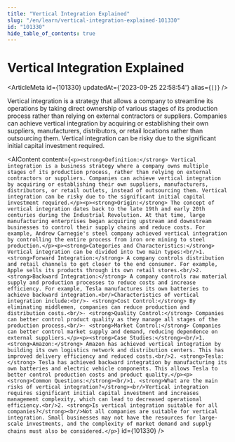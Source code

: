 ```yaml
---
title: "Vertical Integration Explained"
slug: "/en/learn/vertical-integration-explained-101330"
id: "101330"
hide_table_of_contents: true
---
```



# Vertical Integration Explained

<ArticleMeta id={101330} updatedAt={'2023-09-25 22:58:54'} alias={`[]`} />
<div className='border-solid border-b border-t-0 my-4 border-[var(--ifm-color-gray-300)]' />

Vertical integration is a strategy that allows a company to streamline its operations by taking direct ownership of various stages of its production process rather than relying on external contractors or suppliers. Companies can achieve vertical integration by acquiring or establishing their own suppliers, manufacturers, distributors, or retail locations rather than outsourcing them. Vertical integration can be risky due to the significant initial capital investment required.

<AIContent content={`<p><strong>Definition:</strong> Vertical integration is a business strategy where a company owns multiple stages of its production process, rather than relying on external contractors or suppliers. Companies can achieve vertical integration by acquiring or establishing their own suppliers, manufacturers, distributors, or retail outlets, instead of outsourcing them. Vertical integration can be risky due to the significant initial capital investment required.</p><p><strong>Origin:</strong> The concept of vertical integration dates back to the late 19th and early 20th centuries during the Industrial Revolution. At that time, large manufacturing enterprises began acquiring upstream and downstream businesses to control their supply chains and reduce costs. For example, Andrew Carnegie's steel company achieved vertical integration by controlling the entire process from iron ore mining to steel production.</p><p><strong>Categories and Characteristics:</strong> Vertical integration can be divided into two main types:<br/>1. <strong>Forward Integration:</strong> A company controls distribution and retail channels to get closer to the end consumer. For example, Apple sells its products through its own retail stores.<br/>2. <strong>Backward Integration:</strong> A company controls raw material supply and production processes to reduce costs and increase efficiency. For example, Tesla manufactures its own batteries to achieve backward integration.<br/>Characteristics of vertical integration include:<br/>- <strong>Cost Control:</strong> By eliminating middlemen, companies can reduce production and distribution costs.<br/>- <strong>Quality Control:</strong> Companies can better control product quality as they manage all stages of the production process.<br/>- <strong>Market Control:</strong> Companies can better control market supply and demand, reducing dependence on external suppliers.</p><p><strong>Case Studies:</strong><br/>1. <strong>Amazon:</strong> Amazon has achieved vertical integration by building its own logistics network and distribution centers. This has improved delivery efficiency and reduced costs.<br/>2. <strong>Tesla:</strong> Tesla has achieved backward integration by manufacturing its own batteries and electric vehicle components. This allows Tesla to better control production costs and product quality.</p><p><strong>Common Questions:</strong><br/>1. <strong>What are the main risks of vertical integration?</strong><br/>Vertical integration requires significant initial capital investment and increases management complexity, which can lead to decreased operational efficiency.<br/>2. <strong>Is vertical integration suitable for all companies?</strong><br/>Not all companies are suitable for vertical integration. Small businesses may not have the resources for large-scale investments, and the complexity of market demand and supply chains must also be considered.</p>`} id={101330} />
